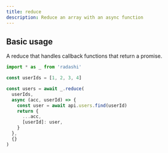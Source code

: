 ```yaml
---
title: reduce
description: Reduce an array with an async function
---
```


## Basic usage

A reduce that handles callback functions that return a promise.

```ts
import * as _ from 'radashi'

const userIds = [1, 2, 3, 4]

const users = await _.reduce(
  userIds,
  async (acc, userId) => {
    const user = await api.users.find(userId)
    return {
      ...acc,
      [userId]: user,
    }
  },
  {}
)
```
